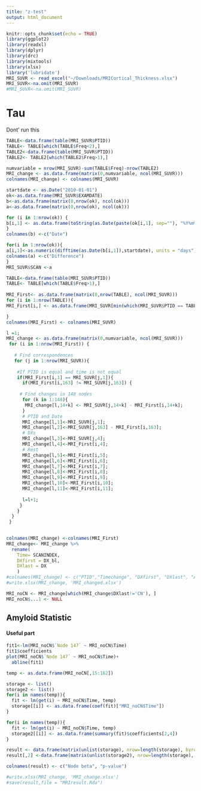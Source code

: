 ```yaml
---
title: "z-test"
output: html_document
---
```


```r
knitr::opts_chunk$set(echo = TRUE)
library(ggplot2)
library(readxl)
library(dplyr)
library(drc)
library(mixtools)
library(xlsx)
library('lubridate')
MRI_SUVR <- read_excel("~/Downloads/MRICortical_Thickness.xlsx")
MRI_SUVR<-na.omit(MRI_SUVR)
#MRI_SUVR<-na.omit(MRI_SUVR)
```

# Tau
Dont' run this

```r
TABLE<-data.frame(table(MRI_SUVR$PTID))
TABLE<- TABLE[which(TABLE$Freq<2),]
TABLE2<-data.frame(table(MRI_SUVR$PTID))
TABLE2<- TABLE2[which(TABLE2$Freq>1),]

numvariable = nrow(MRI_SUVR)-sum(TABLE$Freq)-nrow(TABLE2)
MRI_change <- as.data.frame(matrix(0,numvariable, ncol(MRI_SUVR)))
colnames(MRI_change) <- colnames(MRI_SUVR)

```

```r
startdate <- as.Date("2010-01-01")
ok<-as.data.frame(MRI_SUVR$EXAMDATE)
b<-as.data.frame(matrix(0,nrow(ok), ncol(ok)))
a<-as.data.frame(matrix(0,nrow(ok), ncol(ok)))

for (i in 1:nrow(ok)) {
b[i,1] <- as.data.frame(toString(as.Date(paste(ok[i,1], sep=""), "%Y%m%d")))
}
colnames(b) <-c("Date")

for(i in 1:nrow(ok)){
a[i,1]<-as.numeric(difftime(as.Date(b[i,1]),startdate), units = "days")
colnames(a) <-c("Difference")
}
MRI_SUVR$SCAN <-a
```
```r
TABLE<-data.frame(table(MRI_SUVR$PTID))
TABLE<- TABLE[which(TABLE$Freq>1),]
 
MRI_First<- as.data.frame(matrix(0,nrow(TABLE), ncol(MRI_SUVR)))
for (i in 1:nrow(TABLE)){
MRI_First[i,] <- as.data.frame(MRI_SUVR[min(which(MRI_SUVR$PTID == TABLE$Var1[i])), ])

}
colnames(MRI_First) <- colnames(MRI_SUVR)

```

```r
l =1;
MRI_change <- as.data.frame(matrix(0,numvariable, ncol(MRI_SUVR)))
 for (i in 1:nrow(MRI_First)) {
   
   # Find correspondences
   for (j in 1:nrow(MRI_SUVR)){ 
   
    #If PTID is equal and time is not equal
    if(MRI_First[i,1] == MRI_SUVR[j,1]){
      if(MRI_First[i,163] != MRI_SUVR[j,163]) {
    
     # Find changes in 148 nodes
      for (k in 1:148){
       MRI_change[l,14+k] <- MRI_SUVR[j,14+k] - MRI_First[i,14+k];
      }
      # PTID and Date
      MRI_change[l,1]<-MRI_SUVR[j,1];
      MRI_change[l,2]<-MRI_SUVR[j,163] - MRI_First[i,163];
      # DXs
      MRI_change[l,3]<-MRI_SUVR[j,4];
      MRI_change[l,4]<-MRI_First[i,4];
      # Rest
      MRI_change[l,5]<-MRI_First[i,5];
      MRI_change[l,6]<-MRI_First[i,6];
      MRI_change[l,7]<-MRI_First[i,7];
      MRI_change[l,8]<-MRI_First[i,8];
      MRI_change[l,9]<-MRI_First[i,9];
      MRI_change[l,10]<-MRI_First[i,10];
      MRI_change[l,11]<-MRI_First[i,11];
      
      l=l+1;
     }
    }
  }
 }
                          
```

```r
colnames(MRI_change) <-colnames(MRI_First)
MRI_change<- MRI_change %>% 
  rename(
    Time= SCANINDEX,
    DXfirst = DX_bl,
    DXlast = DX
    )
#colnames(MRI_change) <- c("PTID","Timechange", "DXfirst", "DXlast", "Age", "Gender", "Education","Ethic", "Ethiccate","Marry","APOE4")
#write.xlsx(MRI_change, 'MRI_changed.xlsx')
```
```r
MRI_noCN <- MRI_change[which(MRI_change$DXlast!='CN'), ]
MRI_noCN$...1 <- NULL
```



## Amyloid Statistic

#### Useful part
```r

fit1<-lm(MRI_noCN$`Node 147` ~ MRI_noCN$Time)
fit1$coefficients
plot(MRI_noCN$`Node 147` ~ MRI_noCN$Time)+
  abline(fit1)
```
```r
temp <- as.data.frame(MRI_noCN[,15:162])

storage <- list()
storage2 <- list()
for(i in names(temp)){
  fit <- lm(get(i) ~ MRI_noCN$Time, temp)
  storage[[i]] <- as.data.frame(coef(fit)["MRI_noCN$Time"])
}

for(i in names(temp)){
  fit <- lm(get(i) ~ MRI_noCN$Time, temp)
  storage2[[i]] <- as.data.frame(summary(fit)$coefficients[2,4])
}

result <- data.frame(matrix(unlist(storage), nrow=length(storage), byrow=TRUE))
result[,2] <-data.frame(matrix(unlist(storage2), nrow=length(storage), byrow=TRUE))

colnames(result) <- c("Node beta", "p-value")
```

```r
#write.xlsx(MRI_change, 'MRI_change.xlsx')
#save(result,file = "MRIresult.Rda")
```
